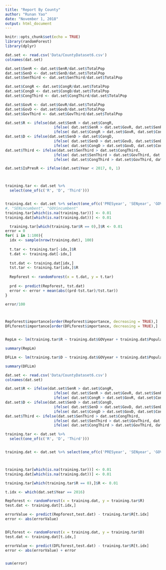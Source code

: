 ```yaml
---
title: "Report By County"
author: "Runan Yao"
date: "November 1, 2018"
output: html_document
---
```


```r
knitr::opts_chunk$set(echo = TRUE)
library(randomForest)
library(dplyr)
```





```r

dat.set <- read.csv('Data/CountyDataset6.csv')
colnames(dat.set)

dat.set$SenR <- dat.set$SenR/dat.set$TotalPop
dat.set$SenD <- dat.set$SenD/dat.set$TotalPop
dat.set$SenThird <- dat.set$SenThird/dat.set$TotalPop

dat.set$CongR <- dat.set$CongR/dat.set$TotalPop
dat.set$CongD <- dat.set$CongD/dat.set$TotalPop
dat.set$CongThird <- dat.set$CongThird/dat.set$TotalPop

dat.set$GovR <- dat.set$GovR/dat.set$TotalPop
dat.set$GovD <- dat.set$GovD/dat.set$TotalPop
dat.set$GovThird <- dat.set$GovThird/dat.set$TotalPop

dat.set$R <- ifelse(dat.set$SenR > dat.set$CongR, 
                      ifelse( dat.set$SenR > dat.set$GovR, dat.set$SenR, dat.set$GovR),
                      ifelse( dat.set$CongR > dat.set$GovR, dat.set$CongR, dat.set$GovR))
dat.set$D <- ifelse(dat.set$SenD > dat.set$CongD, 
                      ifelse( dat.set$SenD > dat.set$GovD, dat.set$SenD, dat.set$GovD),
                      ifelse( dat.set$CongD > dat.set$GovD, dat.set$CongD, dat.set$GovD))
dat.set$Third <- ifelse(dat.set$SenThird > dat.set$CongThird, 
                      ifelse( dat.set$SenThird > dat.set$GovThird, dat.set$SenThird, dat.set$GovThird),
                      ifelse( dat.set$CongThird > dat.set$GovThird, dat.set$CongThird, dat.set$GovThird))

dat.set$IsPresR <- ifelse(dat.set$Year < 2017, 0, 1)



training.tar <- dat.set %>% 
  select(one_of(c('R', 'D', 'Third')))


training.dat <- dat.set %>% select(one_of(c('PRESyear', 'SENyear', 'GOVyear', 'Age25to44', 'Age45to64', 'Over65', 'Age0to24', "White",  "Black" ,"Natives","Asian","Hispanic","PacificIslander", "Unemployment.Rate", "Land.Area","PopulationDensity", "IsPresR")))
#, "SENincumbent", "GOVincumbent"
training.tar[which(is.na(training.tar))] <- 0.01
training.dat[which(is.na(training.dat))] <- 0.01

  training.tar[which(training.tar$R == 0),]$R <- 0.01
error = 0
for( i in 1:100){
  idx <- sample(nrow(training.dat), 100)
  
  t.tar <- training.tar[-idx,]$R
  t.dat <- training.dat[-idx,]
  
  tst.dat <- training.dat[idx,]
  tst.tar <- training.tar[idx,]$R
  
  Repforest <- randomForest(x = t.dat, y = t.tar)
  
  prd <- predict(Repforest, tst.dat)
  error <- error + mean(abs((prd-tst.tar)/tst.tar))
}

error/100



Repforest$importance[order(Repforest$importance, decreasing = TRUE),]
DFLforest$importance[order(DFLforest$importance, decreasing = TRUE),]


RepLm <- lm(training.tar$R ~ training.dat$GOVyear + training.dat$PopulationDensity + training.dat$Over65 + training.dat$SENyear + training.dat$Age25to44 + training.dat$Age45to64 + training.dat$Black + training.dat$Unemployment.Rate)

summary(RepLm)

DFLLm <- lm(training.tar$D ~ training.dat$GOVyear + training.dat$PopulationDensity + training.dat$Over65 + training.dat$SENyear + training.dat$Age25to44 + training.dat$Age45to64 + training.dat$Black + training.dat$Unemployment.Rate)

summary(DFLLm)

```





```r
dat.set <- read.csv('Data/CountyDataset6.csv')
colnames(dat.set)

dat.set$R <- ifelse(dat.set$SenR > dat.set$CongR, 
                      ifelse( dat.set$SenR > dat.set$GovR, dat.set$SenR, dat.set$GovR),
                      ifelse( dat.set$CongR > dat.set$GovR, dat.set$CongR, dat.set$GovR))
dat.set$D <- ifelse(dat.set$SenD > dat.set$CongD, 
                      ifelse( dat.set$SenD > dat.set$GovD, dat.set$SenD, dat.set$GovD),
                      ifelse( dat.set$CongD > dat.set$GovD, dat.set$CongD, dat.set$GovD))
dat.set$Third <- ifelse(dat.set$SenThird > dat.set$CongThird, 
                      ifelse( dat.set$SenThird > dat.set$GovThird, dat.set$SenThird, dat.set$GovThird),
                      ifelse( dat.set$CongThird > dat.set$GovThird, dat.set$CongThird, dat.set$GovThird))

training.tar <- dat.set %>% 
  select(one_of(c('R', 'D', 'Third')))


training.dat <- dat.set %>% select(one_of(c('PRESyear', 'SENyear', 'GOVyear', 'Age25to44', 'Age45to64', 'Over65', 'Age0to24', "White",  "Black" ,"Natives","Asian","Hispanic","PacificIslander", "Unemployment.Rate", "Land.Area","PopulationDensity", "IsPresR")))



training.tar[which(is.na(training.tar))] <- 0.01
training.dat[which(is.na(training.dat))] <- 0.01

training.tar[which(training.tar$R == 0),]$R <- 0.01

t.idx <- which(dat.set$Year == 2016)

Repforest <- randomForest(x = training.dat, y = training.tar$R)
test.dat <- training.dat[t.idx,]

errorValue <- predict(Repforest,test.dat) - training.tar$R[t.idx]
error <- abs(errorValue)


DFLforest <- randomForest(x = training.dat, y = training.tar$D)
test.dat <- training.dat[t.idx,]

errorValue <- predict(DFLforest,test.dat) - training.tar$R[t.idx]
error <- abs(errorValue) + error


sum(error)
```
